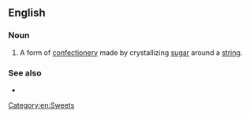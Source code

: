 ==English==

===Noun===
{{wikipedia}}
{{en-noun|-|+}}

# {{lb|en|US}} A form of [[confectionery]] made by crystallizing [[sugar]] around a [[string]].

===See also===
* {{l|en|rock sugar}}
[[Category:en:Sweets]]